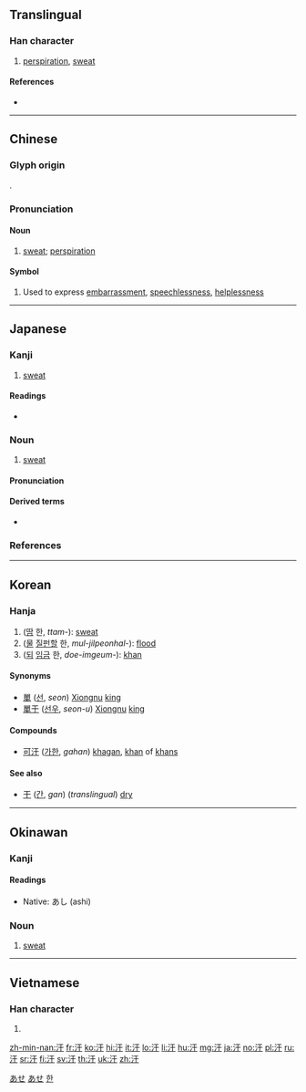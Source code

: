 ==Translingual==

===Han character===
{{Han char|rn=85|rad=水|as=03|sn=6|four=31140|canj=EMJ|ids=⿰氵干}}

# [[perspiration]], [[sweat]]

====References====
* {{Han ref|kx=0605.110|dkj=17130|dj=0999.040|hdz=31550.060|uh=6C57|ud=27735|bh=A6BD|bd=42685}}

----

==Chinese==
{{zh-forms}}

===Glyph origin===
{{Han etym}}
{{Han compound|水|干|c1=s|c2=p|ls=psc}}.

===Pronunciation===
{{zh-pron
|m=hàn
|c=hon4,hon6
|h=pfs=hon
|mn=kōaⁿ
|mc=y
|oc=y
|cat=n,symbols
}}

====Noun====
{{zh-noun}}

# [[sweat]]; [[perspiration]] {{zh-mw|滴|頭|身}}
#: {{zh-x|我 正 流 著[着]{zhe} 汗。|I'm dripping with sweat.}}

====Symbol====
{{head|zh|symbol}}

# {{lb|zh|internet slang}} Used to express [[embarrassment]], [[speechlessness]], [[helplessness]]

----

==Japanese==

===Kanji===
{{ja-kanji|grade=c|rs=水03}}

# [[sweat]]

====Readings====
* {{ja-readings|goon=[[がん]] (gan)|kanon=[[かん]] (kan)|kun=[[あせ]] (ase)}}

===Noun===
{{ja-noun|あせ}}

# [[sweat]]

====Pronunciation====
{{ja-pron|yomi=k|あせ|acc=1|acc_ref=SMK2}}

====Derived terms====
* {{ja-r|汗をかく|あせ を かく}}

[[Category:Japanese basic words|あせ]]
[[Category:ja:Bodily fluids|あせ]]

===References===
<references/>

----

==Korean==

===Hanja===
{{ko-hanja|hangeul=한|eumhun=|rv=han|mr=han|y=han}}

# ([[땀]] 한, ''ttam-''): [[sweat]]
# ([[물]] [[질펀하다|질펀할]] 한, ''mul-jilpeonhal-''): [[flood]]
# ([[되]] [[임금]] 한, ''doe-imgeum-''): [[khan]]

====Synonyms====
* [[單]] ([[선]], ''seon'') [[w:Xiongnu|Xiongnu]] [[king]]
* [[單于]] ([[선우]], ''seon-u'') [[w:Xiongnu|Xiongnu]] [[king]]

====Compounds====
* [[可汗]] ([[가한]], ''gahan'') [[khagan]], [[khan]] of [[khan]]s

====See also====
* [[干]] ([[간]], ''gan'') (''translingual'') [[dry]]

[[Category:Hanja readings|한]]

----

==Okinawan==

===Kanji===
{{head|ryu|kanji}}

====Readings====
* Native: あし (ashi)

===Noun===
{{head|ryu|noun|hiragana|あし|romaji|ashi}}

# [[sweat]]

----

==Vietnamese==

===Han character===
{{vi-readings|rs=水03| hanviet = [[cạn]], [[hãn]], [[khan]]}}

# {{defn|lang=vi|sort=水03}}

[[zh-min-nan:汗]]
[[fr:汗]]
[[ko:汗]]
[[hi:汗]]
[[it:汗]]
[[lo:汗]]
[[li:汗]]
[[hu:汗]]
[[mg:汗]]
[[ja:汗]]
[[no:汗]]
[[pl:汗]]
[[ru:汗]]
[[sr:汗]]
[[fi:汗]]
[[sv:汗]]
[[th:汗]]
[[uk:汗]]
[[zh:汗]]